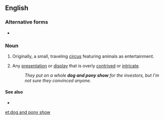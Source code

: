 {{also|dog-and-pony show}}
==English==

===Alternative forms===
* {{l|en|dog-and-pony show}}

===Noun===
{{en-noun}}

# Originally, a small, traveling [[circus]] featuring animals as entertainment.
# {{lb|en|idiomatic}} Any [[presentation]] or [[display]] that is overly [[contrived]] or [[intricate]].
#: ''They put on a whole '''dog and pony show''' for the investors, but I'm not sure they convinced anyone.''

====See also====
* {{pedia}}

[[et:dog and pony show]]